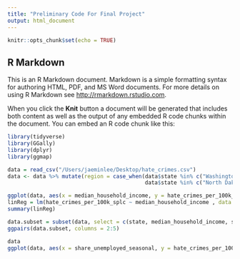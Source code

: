 ```yaml
---
title: "Preliminary Code For Final Project"
output: html_document
---
```


```r
knitr::opts_chunk$set(echo = TRUE)
```

## R Markdown

This is an R Markdown document. Markdown is a simple formatting syntax for authoring HTML, PDF, and MS Word documents. For more details on using R Markdown see <http://rmarkdown.rstudio.com>.

When you click the **Knit** button a document will be generated that includes both content as well as the output of any embedded R code chunks within the document. You can embed an R code chunk like this:

```r
library(tidyverse)
library(GGally)
library(dplyr)
library(ggmap)
```

```r
data = read_csv("/Users/jaeminlee/Desktop/hate_crimes.csv")
data <- data %>% mutate(region = case_when(data$state %in% c("Washington", "Oregon", "California", "Alaska", "Hawaii", "Nevada", "Utah", "Idaho", "Colorado", "Wyoming", "Montana") ~ "West", data$state %in% c("Arizona", "New Mexico", "Texas", "Oklahoma") ~ "Southwest", 
                                           data$state %in% c("North Dakota", "South Dakota", "Nebraska", "Kansas", "Minnesota", "Iowa", "Missouri", "Wisconsin", "Illinois", "Indiana", "Michigan", "Ohio") ~ "Middle West", data$state %in% c("Arkansas", "Louisiana", "Mississippi", "Alabama", "Kentucky", "Tennessee", "Virginia", "West Virginia", "North Carolina", "South Carolina", "Georgia", "Florida") ~ "Southeast", data$state %in% c("Pennsylvania", "New York", "Vermont", "New Hampshire", "Maine", "Massachusetts", "Rhode Island", "Connecticut", "New Jersey", "Delaware", "Maryland", "District of Columbia") ~ "Northeast"))
```

```r
ggplot(data, aes(x = median_household_income, y = hate_crimes_per_100k_splc)) + geom_point(aes(color = region)) + geom_smooth(method = "lm", SE = TRUE) + labs(x = "Median Household Income", y = "Hate Crimes Per 100k SPLC", title = "Linear Regression of Median Household Income and Hate Crimes Per 100k SPLC")
linReg = lm(hate_crimes_per_100k_splc ~ median_household_income , data = data)
summary(linReg)
```

```r
data.subset = subset(data, select = c(state, median_household_income, share_unemployed_seasonal, share_voters_voted_trump, hate_crimes_per_100k_splc, avg_hatecrimes_per_100k_fbi, region))
ggpairs(data.subset, columns = 2:5)
```


```r
data
ggplot(data, aes(x = share_unemployed_seasonal, y = hate_crimes_per_100k_splc)) + stat_density2d(aes(fill = ..density..), geom = "tile", contour = F) + geom_point(aes(color = region)) + scale_fill_gradient(low = "white", high = "red") + labs(x = "Shared Unemplyed Seasonal", y = "Hate Crimes Per 100k SPLC", title = "Heat Map of Shared Seasonal Unemployment and Hate Crimes Per 100k SPLC")
```